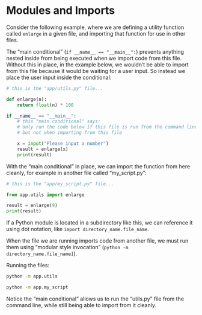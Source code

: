 


# Modules and Imports

Consider the following example, where we are defining a utility function called `enlarge` in a given file, and importing that function for use in other files.

The "main conditional" (`if __name__ == "__main__":`) prevents anything nested inside from being executed when we import code from this file. Without this in place, in the example below, we wouldn't be able to import from this file because it would be waiting for a user input. So instead we place the user input inside the conditional:

``` python
# this is the "app/utils.py" file...

def enlarge(n):
    return float(n) * 100

if __name__ == "__main__":
    # this "main conditional" says:
    # only run the code below if this file is run from the command line
    # but not when importing from this file

    x = input("Please input a number")
    result = enlarge(x)
    print(result)

```

With the "main conditional" in place, we can import the function from here cleanly, for example in another file called "my_script.py":

``` python
# this is the "app/my_script.py" file...

from app.utils import enlarge

result = enlarge(9)
print(result)
```

If a Python module is located in a subdirectory like this, we can reference it using dot notation, like `import directory_name.file_name`.

When the file we are running imports code from another file, we must run them using "modular style invocation" (`python -m directory_name.file_name]`).

Running the files:

```sh
python -m app.utils
```

```sh
python -m app.my_script
```

Notice the "main conditional" allows us to run the "utils.py" file from the command line, while still being able to import from it cleanly.

